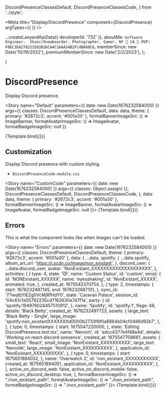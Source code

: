   DiscordPresenceClassesDefault,
  DiscordPresenceClassesCode,
} from '../style';

<Meta title="Display/DiscordPresence" component={DiscordPresence} argTypes={{ }} />

  ...createLanyardApiData({ developerId: '732' }),
  aboutMe: `Software Engineer.  Skier/Snowboarder. Photographer. Gamer.
NY 🌆 CA 🌁
PGP: F0EC3EA278223282B26CA4C1AAA34B2FC4B660C6`,
  memberSince: new Date('10/19/2022'),
  premiumMemberSince: new Date('2/2/2023'),
};

  <div style={{ fontSize: '16px' }}>
    <ThemeDiscordPresence
      classes={args.classes}
      theme={args.theme}
    >
      <DiscordPresence
        data={args.data}
        formatBannerImageSrc={args.formatBannerImageSrc}
        formatAvatarImageSrc={args.formatAvatarImageSrc}
        formatBadgeImageSrc={args.formatBadgeImageSrc}
      />
    </ThemeDiscordPresence>
  </div>
)

# DiscordPresence

Display Discord presence.

<Story
  name="Default"
  parameters={{ date: new Date(1676232584000) }}
  args={{
    classes: DiscordPresenceClassesDefault,
    data: data,
    theme: { primary: '#2672c3', accent: '#001a30' },
    formatBannerImageSrc: () => ImageBanner,
    formatAvatarImageSrc: () => ImageAvatar,
    formatBadgeImageSrc: null
  }}
>
  {Template.bind({})}
</Story>

## Customization

Display Discord presence with custom styling.

- `DiscordPresenceCode.module.css`

<Story
  name="CustomCode"
  parameters={{ date: new Date(1676232584000) }}
  args={{
    classes: Object.assign(
      {},
      DiscordPresenceClassesDefault,
      DiscordPresenceClassesCode,
    ),
    data: data,
    theme: { primary: '#2672c3', accent: '#001a30' },
    formatBannerImageSrc: () => ImageBanner,
    formatAvatarImageSrc: () => ImageAvatar,
    formatBadgeImageSrc: null
  }}>
  {Template.bind({})}
</Story>

## Errors

This is what the component looks like when images can't be loaded.

<Story
  name="Errors"
  parameters={{ date: new Date(1676232584000) }}
  args={{
    classes: DiscordPresenceClassesDefault,
    theme: { primary: '#2672c3', accent: '#001a30' },
    data: {
      ...data,
      spotify: {
        ...data.spotify,
        album_art_url: 'https://i.scdn.co/image/non_existant',
      },
      discord_user: {
        ...data.discord_user,
        avatar: 'NonExistant_XXXXXXXXXXXXXXXXXXXX',
      },
      activities: [
        {
          type: 4,
          state: '😼',
          name: 'Custom Status',
          id: 'custom',
          emoji: {
            id: 'NONExistant_XXXXXX',
            name: 'eyesshaking',
            id: 'NonExistant_XXXXX',
            animated: true,
          },
          created_at: 1675542370754,
        },
        {
          type: 2,
          timestamps: {
            start: 1676232497145,
            end: 1676232687101,
          },
          sync_id: '77wq6jYIE2g0VcMjRfHdY0',
          state: 'Caravan Palace',
          session_id: '04c61c1e05762235cd7162630e7d7f1a',
          party: {
            id: 'spotify:194976024457510912',
          },
          name: 'Spotify',
          id: 'spotify:1',
          flags: 48,
          details: 'Black Betty',
          created_at: 1676232497723,
          assets: {
            large_text: 'Black Betty - Single',
            large_image: 'spotify:non_existantXXXXXXXd0000b2733f6f0a8864b04cf0486d92b7',
          },
        },
        {
          type: 0,
          timestamps: {
            start: 1675547220000,
          },
          state: 'Editing DiscordPresence.test.tsx',
          name: 'Neovim',
          id: 'adcc4377e4f48e4d',
          details: 'Working on react-discord-presence',
          created_at: 1675547708661,
          assets: {
            small_text: 'React',
            small_image: 'NonExistant_XXXXXXXXXX',
            large_text: 'Neovide',
            large_image: 'NonExistant_XXXXXXXXXX',
          },
          application_id: 'NonExistant_XXXXXXXXXX',
        },
        {
          type: 0,
          timestamps: {
            start: 1675651894032,
          },
          name: 'Overwatch 2',
          id: 'non_existant_XXXXXXXXXXX',
          created_at: 1675651894051,
          application_id: 'NonExistant_XXXXXXXXXX',
        },
      ],
      active_on_discord_web: false,
      active_on_discord_mobile: false,
      active_on_discord_desktop: true,
    },
    formatBannerImageSrc: () => "./non_existant_path",
    formatAvatarImageSrc: () => "./non_existant_path",
    formatBadgeImageSrc: () => "./non_existant_path"
  }}>
  {Template.bind({})}
</Story>
